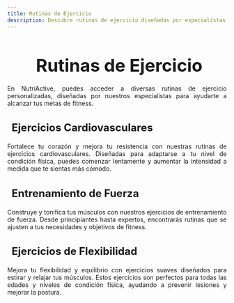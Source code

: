 ```yaml
---
title: Rutinas de Ejercicio
description: Descubre rutinas de ejercicio diseñadas por especialistas en NutriActive.
---
```


<main>
<h1 style="font-size: 2.5rem; font-weight: bold; margin-bottom: 20px; text-align: center;"><i class="fas fa-dumbbell" style="color: #3498db; margin-right: 10px;"></i>Rutinas de Ejercicio</h1>

<p style="text-align: justify;">
  En NutriActive, puedes acceder a diversas rutinas de ejercicio personalizadas,
  diseñadas por nuestros especialistas para ayudarte a alcanzar tus metas de
  fitness.
</p>

<h3 style="font-size: 1.5rem; font-weight: bold; margin-bottom: 20px; text-align: left;">
  <i class="fas fa-heartbeat" style="color: #e74c3c; margin-right: 10px;"></i> Ejercicios
  Cardiovasculares
</h3>
<p style="text-align: justify;">
  Fortalece tu corazón y mejora tu resistencia con nuestras rutinas de
  ejercicios cardiovasculares. Diseñadas para adaptarse a tu nivel de condición
  física, puedes comenzar lentamente y aumentar la intensidad a medida que te
  sientas más cómodo.
</p>

<h3 style="font-size: 1.5rem; font-weight: bold; margin-bottom: 20px; text-align: left;">
  <i class="fas fa-dumbbell" style="color: #f39c12; margin-right: 10px;"></i> Entrenamiento
  de Fuerza
</h3>
<p style="text-align: justify;">
  Construye y tonifica tus músculos con nuestros ejercicios de entrenamiento de
  fuerza. Desde principiantes hasta expertos, encontrarás rutinas que se ajusten
  a tus necesidades y objetivos de fitness.
</p>

<h3 style="font-size: 1.5rem; font-weight: bold; margin-bottom: 20px; text-align: left;">
  <i class="fas fa-child" style="color: #2ecc71; margin-right: 10px;"></i> Ejercicios
  de Flexibilidad
</h3>

<p style="text-align: justify;">
  Mejora tu flexibilidad y equilibrio con ejercicios suaves diseñados para estirar y relajar tus músculos. Estos ejercicios son perfectos para todas las edades y niveles de condición física, ayudando a prevenir lesiones y mejorar la postura.
</p>
</main>